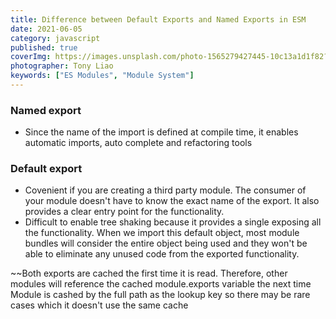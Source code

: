 ```yaml
---
title: Difference between Default Exports and Named Exports in ESM
date: 2021-06-05
category: javascript
published: true
coverImg: https://images.unsplash.com/photo-1565279427445-10c13a1d1f82?ixlib=rb-1.2.1&ixid=MnwxMjA3fDB8MHxwaG90by1wYWdlfHx8fGVufDB8fHx8&auto=format&fit=crop&w=1778&q=80
photographer: Tony Liao
keywords: ["ES Modules", "Module System"]
---
```


### Named export

- Since the name of the import is defined at compile time, it enables automatic imports, auto complete and refactoring tools

### Default export

- Covenient if you are creating a third party module. The consumer of your module doesn't have to know the exact name of the export. It also
  provides a clear entry point for the functionality.
- Difficult to enable tree shaking because it provides a single exposing all the functionality. When we import this default object, most module bundles will consider the entire object being used and they won't be able to eliminate any unused code from the exported functionality.

~~Both exports are cached the first time it is read. Therefore, other modules will reference the cached module.exports variable the next time
Module is cashed by the full path as the lookup key so there may be rare cases which it doesn't use the same cache
